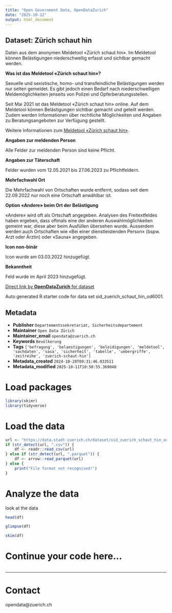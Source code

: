 ```yaml
---
title: "Open Government Data, OpenDataZurich"
date: "2025-10-12"
output: html_document
---
```


## Dataset: Zürich schaut hin

Daten aus dem anonymen Meldetool «Zürich schaut hin». Im Meldetool können Belästigungen niederschwellig erfasst und sichtbar gemacht werden.

**Was ist das Meldetool «Zürich schaut hin»?**

Sexuelle und sexistische, homo- und transfeindliche Belästigungen werden nur selten gemeldet. Es gibt jedoch einen Bedarf nach niederschwelligen Meldemöglichkeiten jenseits von Polizei und Opferberatungsstellen.

Seit Mai 2021 ist das Meldetool «Zürich schaut hin» online. Auf dem Meldetool können Belästigungen sichtbar gemacht und geteilt werden. Zudem werden Informationen über rechtliche Möglichkeiten und Angaben zu Beratungsangeboten zur Verfügung gestellt. 

Weitere Informationen zum [Meldetool «Zürich schaut hin»](https://www.stadt-zuerich.ch/de/lebenslagen/unterstuetzung-und-beratung/diversitaet-und-inklusion/gleichstellung/projekte/zurich-schaut-hin.html).

[]()

**Angaben zur meldenden Person**

Alle Felder zur meldenden Person sind keine Pflicht.

[]()

**Angaben zur Täterschaft**

Felder wurden vom 12.05.2021 bis 27.06.2023 zu Pflichtfeldern.

[]()

**Mehrfachwahl Ort**

Die Mehrfachwahl von Ortschaften wurde entfernt, sodass seit dem 22.09.2022 nur noch eine Ortschaft anwählbar ist.

[]()

**Option «Andere» beim Ort der Belästigung**

«Andere» wird oft als Ortschaft angegeben. Analysen des Freitextfeldes haben ergeben, dass oftmals eine der anderen Auswahlmöglichkeiten gemeint war, diese aber beim Ausfüllen übersehen wurde. Ausserdem werden auch Ortschaften wie «Bei einer dienstleistenden Person» (bspw. Arzt oder Ärztin) oder «Sauna» angegeben.

[]()

**Icon non-binär**

Icon wurde am 03.03.2022 hinzugefügt.

[]()

**Bekanntheit**

Feld wurde im April 2023 hinzugefügt.

[]()



[Direct link by **OpenDataZurich** for dataset](https://data.stadt-zuerich.ch/dataset/sid_zuerich_schaut_hin_od6001)

Auto generated R starter code for data set sid_zuerich_schaut_hin_od6001.

## Metadata

- **Publisher** `Departementssekretariat, Sicherheitsdepartement`
- **Maintainer** `Open Data Zürich`
- **Maintainer_email** `opendata@zuerich.ch`
- **Keywords** `Bevölk­erung`
- **Tags** `['befragung', 'belaestigungen', 'beleidigungen', 'meldetool', 'sachdaten', 'sasa', 'sicherheit', 'tabelle', 'uebergriffe', 'zeitreihe', 'zuerich-schaut-hin']`
- **Metadata_created** `2024-10-28T09:31:46.033511`
- **Metadata_modified** `2025-10-11T10:50:55.369048`


# Load packages

```r
library(skimr)
library(tidyverse)
```

# Load the data

```r
url <- "https://data.stadt-zuerich.ch/dataset/sid_zuerich_schaut_hin_od6001/download/BEV600OD6001.csv"
if (str_detect(url, ".csv")) {
    df <- readr::read_csv(url)
} else if (str_detect(url, ".parquet")) {
    df <- arrow::read_parquet(url)
} else {
    print("File format not recognised!")
}
```

# Analyze the data

look at the data
```r
head(df)
```

```r
glimpse(df)
```

```r
skim(df)
```

# Continue your code here...

```r

```

------------------------------------------------------------------------

# Contact

opendata@zuerich.ch
